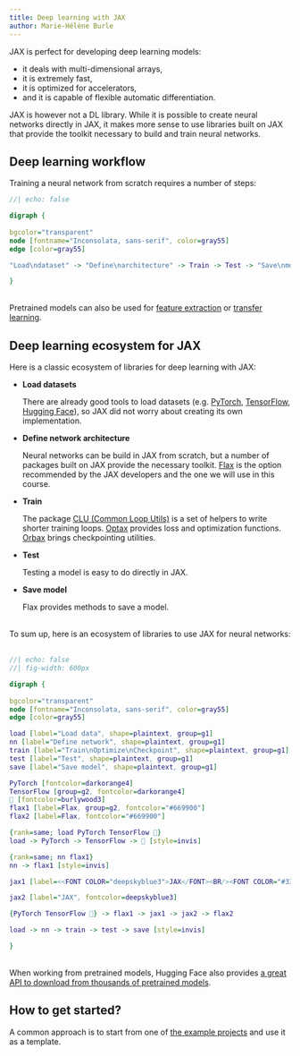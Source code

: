 ```yaml
---
title: Deep learning with JAX
author: Marie-Hélène Burle
---
```


:::{.def}

JAX is perfect for developing deep learning models:

- it deals with multi-dimensional arrays,
- it is extremely fast,
- it is optimized for accelerators,
- and it is capable of flexible automatic differentiation.

JAX is however not a DL library. While it is possible to create neural networks directly in JAX, it makes more sense to use libraries built on JAX that provide the toolkit necessary to build and train neural networks.

:::

## Deep learning workflow 

Training a neural network from scratch requires a number of steps:

```dot
//| echo: false

digraph {
  
bgcolor="transparent"
node [fontname="Inconsolata, sans-serif", color=gray55]
edge [color=gray55]

"Load\ndataset" -> "Define\narchitecture" -> Train -> Test -> "Save\nmodel"

}
```
<br>
Pretrained models can also be used for [feature extraction](https://en.wikipedia.org/wiki/Feature_engineering) or [transfer learning](https://en.wikipedia.org/wiki/Transfer_learning).

## Deep learning ecosystem for JAX

Here is a classic ecosystem of libraries for deep learning with JAX:

- **Load datasets**

  There are already good tools to load datasets (e.g. [PyTorch](https://pytorch.org/), [TensorFlow](https://www.tensorflow.org/), [Hugging Face](https://huggingface.co/)), so JAX did not worry about creating its own implementation.

- **Define network architecture**

  Neural networks can be build in JAX from scratch, but a number of packages built on JAX provide the necessary toolkit. [Flax](https://flax.readthedocs.io/en/latest/index.html) is the option recommended by the JAX developers and the one we will use in this course.

- **Train**

  The package [CLU (Common Loop Utils)](https://github.com/google/CommonLoopUtils?tab=readme-ov-file) is a set of helpers to write shorter training loops. [Optax](https://github.com/google-deepmind/optax) provides loss and optimization functions. [Orbax](https://github.com/google/orbax) brings checkpointing utilities.

- **Test**

  Testing a model is easy to do directly in JAX.

- **Save model**

  Flax provides methods to save a model.

<br>
To sum up, here is an ecosystem of libraries to use JAX for neural networks:<br><br>

```dot
//| echo: false
//| fig-width: 600px

digraph {
  
bgcolor="transparent"
node [fontname="Inconsolata, sans-serif", color=gray55]
edge [color=gray55]

load [label="Load data", shape=plaintext, group=g1]
nn [label="Define network", shape=plaintext, group=g1]
train [label="Train\nOptimize\nCheckpoint", shape=plaintext, group=g1]
test [label="Test", shape=plaintext, group=g1]
save [label="Save model", shape=plaintext, group=g1]

PyTorch [fontcolor=darkorange4]
TensorFlow [group=g2, fontcolor=darkorange4]
🤗 [fontcolor=burlywood3]
flax1 [label=Flax, group=g2, fontcolor="#669900"]
flax2 [label=Flax, fontcolor="#669900"]

{rank=same; load PyTorch TensorFlow 🤗}
load -> PyTorch -> TensorFlow -> 🤗 [style=invis]

{rank=same; nn flax1}
nn -> flax1 [style=invis]

jax1 [label=<<FONT COLOR="deepskyblue3">JAX</FONT><BR/><FONT COLOR="#336699">CLU</FONT><BR/><FONT COLOR="#669999">Optax</FONT><BR/><FONT COLOR="#6699ff">Orbax</FONT>>]

jax2 [label="JAX", fontcolor=deepskyblue3]

{PyTorch TensorFlow 🤗} -> flax1 -> jax1 -> jax2 -> flax2

load -> nn -> train -> test -> save [style=invis]

}
```

<br>
When working from pretrained models, Hugging Face also provides [a great API to download from thousands of pretrained models](https://huggingface.co/models).

## How to get started?

A common approach is to start from one of [the example projects](https://flax.readthedocs.io/en/latest/examples/index.html) and use it as a template.
